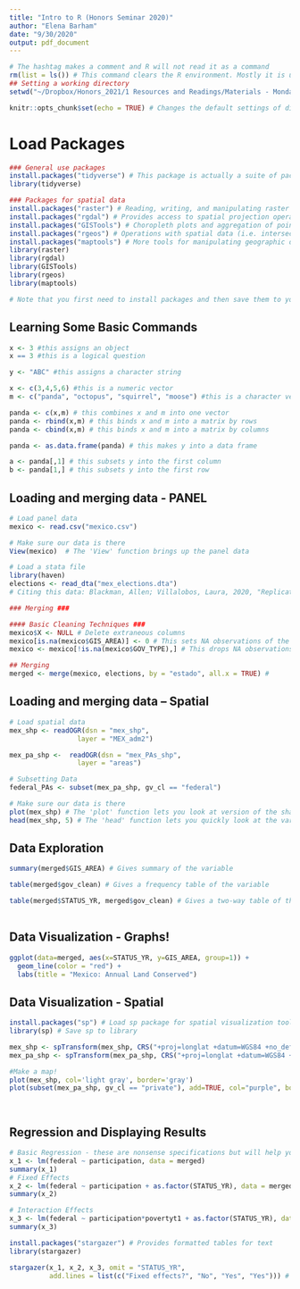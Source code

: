 ```yaml
---
title: "Intro to R (Honors Seminar 2020)"
author: "Elena Barham"
date: "9/30/2020"
output: pdf_document 
---
```

```r
# The hashtag makes a comment and R will not read it as a command 
rm(list = ls()) # This command clears the R environment. Mostly it is useful prior to starting a new session. 
## Setting a working directory 
setwd("~/Dropbox/Honors_2021/1 Resources and Readings/Materials - Monday October 1") # This is the direction for our class resources today 

knitr::opts_chunk$set(echo = TRUE) # Changes the default settings of different chunks of code in our R Markdown file. 
```

# Load Packages 

```r
### General use packages 
install.packages("tidyverse") # This package is actually a suite of packages 
library(tidyverse)

### Packages for spatial data 
install.packages("raster") # Reading, writing, and manipulating raster form spatial data 
install.packages("rgdal") # Provides access to spatial projection operations 
install.packages("GISTools") # Choropleth plots and aggregation of point data to polygons 
install.packages("rgeos") # Operations with spatial data (i.e. intersection, length of spatial forms)
install.packages("maptools") # More tools for manipulating geographic data 
library(raster)
library(rgdal)
library(GISTools)
library(rgeos)
library(maptools) 

# Note that you first need to install packages and then save them to your library. Once you have installed them once you then just need to add them to the library for new sessions. 
```

## Learning Some Basic Commands
```r
x <- 3 #this assigns an object
x == 3 #this is a logical question 

y <- "ABC" #this assigns a character string 

x <- c(3,4,5,6) #this is a numeric vector
m <- c("panda", "octopus", "squirrel", "moose") #this is a character vector 

panda <- c(x,m) # this combines x and m into one vector
panda <- rbind(x,m) # this binds x and m into a matrix by rows
panda <- cbind(x,m) # this binds x and m into a matrix by columns 

panda <- as.data.frame(panda) # this makes y into a data frame 

a <- panda[,1] # this subsets y into the first column 
b <- panda[1,] # this subsets y into the first row 

```


## Loading and merging data - PANEL 

```r
# Load panel data 
mexico <- read.csv("mexico.csv")

# Make sure our data is there
View(mexico)  # The 'View' function brings up the panel data

# Load a stata file
library(haven)
elections <- read_dta("mex_elections.dta")
# Citing this data: Blackman, Allen; Villalobos, Laura, 2020, "Replication data for Use Forests or Lose Them? Regulated Timber Extraction and Tree Cover Loss in Mexico", https://doi.org/10.7910/DVN/NPUCWT, Harvard Dataverse, V1, UNF:6:ziy566ZTxSlzbBPEvBz+Nw== [fileUNF]

### Merging ###    

#### Basic Cleaning Techniques ### 
mexico$X <- NULL # Delete extraneous columns  
mexico[is.na(mexico$GIS_AREA)] <- 0 # This sets NA observations of the variable attacks to '0' 
mexico <- mexico[!is.na(mexico$GOV_TYPE),] # This drops NA observations of the specified variable 

## Merging 
merged <- merge(mexico, elections, by = "estado", all.x = TRUE) #

```


## Loading and merging data -- Spatial
```r
# Load spatial data 
mex_shp <- readOGR(dsn = "mex_shp",
                 layer = "MEX_adm2") 

mex_pa_shp <-  readOGR(dsn = "mex_PAs_shp",
                 layer = "areas") 

# Subsetting Data 
federal_PAs <- subset(mex_pa_shp, gv_cl == "federal")

# Make sure our data is there 
plot(mex_shp) # The 'plot' function lets you look at version of the shape file with no attributes
head(mex_shp, 5) # The 'head' function lets you quickly look at the variables in a shape file 

```


## Data Exploration 
```r
summary(merged$GIS_AREA) # Gives summary of the variable 

table(merged$gov_clean) # Gives a frequency table of the variable

table(merged$STATUS_YR, merged$gov_clean) # Gives a two-way table of the variables 
 
```

## Data Visualization - Graphs!  
```r

ggplot(data=merged, aes(x=STATUS_YR, y=GIS_AREA, group=1)) +
  geom_line(color = "red") +
  labs(title = "Mexico: Annual Land Conserved")

```


## Data Visualization - Spatial 

```r
install.packages("sp") # Load sp package for spatial visualization tools 
library(sp) # Save sp to library

mex_shp <- spTransform(mex_shp, CRS("+proj=longlat +datum=WGS84 +no_defs")) # Project 
mex_pa_shp <- spTransform(mex_pa_shp, CRS("+proj=longlat +datum=WGS84 +no_defs")) # Project 

#Make a map! 
plot(mex_shp, col='light gray', border='gray')
plot(subset(mex_pa_shp, gv_cl == "private"), add=TRUE, col="purple", border = "purple")

 
```

##  Regression and Displaying Results 

```r
# Basic Regression - these are nonsense specifications but will help you understand the form of how to specify a regression in r 
x_1 <- lm(federal ~ participation, data = merged)  
summary(x_1)
# Fixed Effects 
x_2 <- lm(federal ~ participation + as.factor(STATUS_YR), data = merged)
summary(x_2)

# Interaction Effects 
x_3 <- lm(federal ~ participation*povertyt1 + as.factor(STATUS_YR), data = merged)
summary(x_3)

install.packages("stargazer") # Provides formatted tables for text 
library(stargazer)

stargazer(x_1, x_2, x_3, omit = "STATUS_YR", 
          add.lines = list(c("Fixed effects?", "No", "Yes", "Yes"))) # This produces a table that can be typeset in LaTeX. 

```

